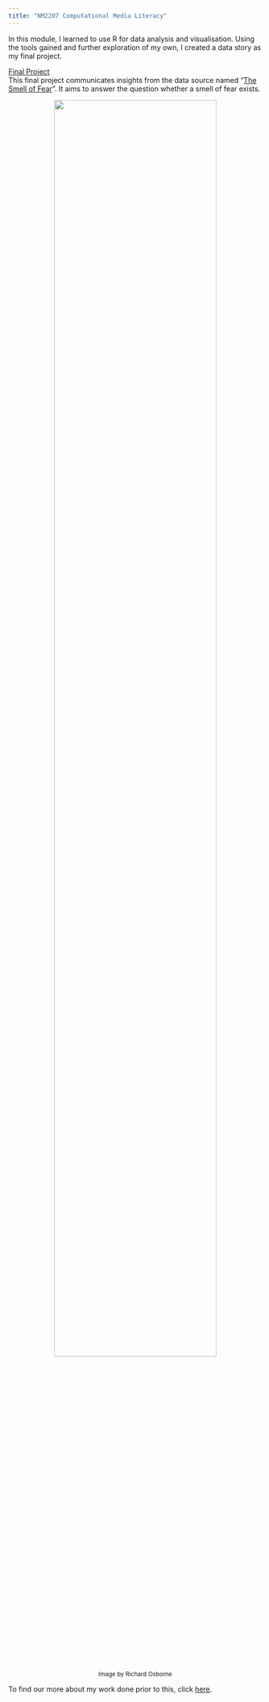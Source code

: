 ```yaml
---
title: "NM2207 Computational Media Literacy"
---
```


In this module, I learned to use R for data analysis and visualisation. Using the tools gained and further exploration of my own, I created a data story as my final project. 

<u>Final Project</u><br>
This final project communicates insights from the data source named "<a href="https://www.kaggle.com/datasets/jswicker/the-smell-of-fear/">The Smell of Fear</a>". It aims to answer the question whether a smell of fear exists.

<!--https://www.linkedin.com/pulse/smelling-fear-fearing-smells-penny-williams-->
<center><a href="datastory.qmd">
<img src="The_Smell_of_Fear.jpg" width=80% class="button"></img>
</a>
<br>
<small>Image by Richard Osborne</small></center>

To find our more about my work done prior to this, click <a href="https://github.com/jyapple15/NM2207_JY">here</a>.
